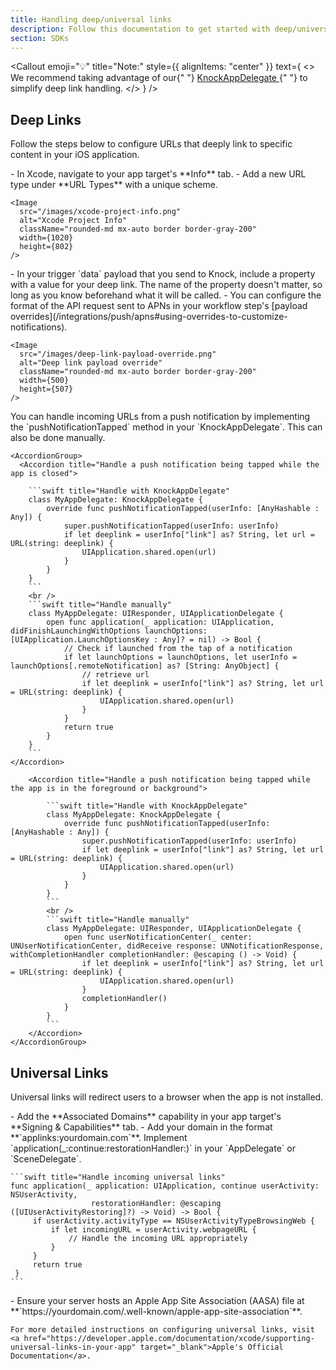 ```yaml
---
title: Handling deep/universal links
description: Follow this documentation to get started with deep/universal linking in the Knock iOS SDK.
section: SDKs
---
```


<Callout
  emoji="💡"
  title="Note:"
  style={{ alignItems: "center" }}
  text={
    <>
      We recommend taking advantage of our{" "}
      <a href="/in-app-ui/ios/sdk/reference#knockappdelegate">
        KnockAppDelegate
      </a>{" "}
      to simplify deep link handling.
    </>
  }
/>

## Deep Links

Follow the steps below to configure URLs that deeply link to specific content in your iOS application.

<Steps titleSize="h3">
  <Step title="Define URL schemes">
    - In Xcode, navigate to your app target's **Info** tab.
    - Add a new URL type under **URL Types** with a unique scheme.

    <Image
      src="/images/xcode-project-info.png"
      alt="Xcode Project Info"
      className="rounded-md mx-auto border border-gray-200"
      width={1020}
      height={802}
    />

  </Step>

  <Step title="Include a deep link in your Knock message payload">
    - In your trigger `data` payload that you send to Knock, include a property with a value for your deep link. The name of the property doesn't matter, so long as you know beforehand what it will be called.
    - You can configure the format of the API request sent to APNs in your workflow step's [payload overrides](/integrations/push/apns#using-overrides-to-customize-notifications).

    <Image
      src="/images/deep-link-payload-override.png"
      alt="Deep link payload override"
      className="rounded-md mx-auto border border-gray-200"
      width={500}
      height={507}
    />

  </Step>

  <Step title="Handle incoming URLs from a push notification">
    You can handle incoming URLs from a push notification by implementing the `pushNotificationTapped` method in your `KnockAppDelegate`. This can also be done manually.

    <AccordionGroup>
      <Accordion title="Handle a push notification being tapped while the app is closed">

        ```swift title="Handle with KnockAppDelegate"
        class MyAppDelegate: KnockAppDelegate {
            override func pushNotificationTapped(userInfo: [AnyHashable : Any]) {
                super.pushNotificationTapped(userInfo: userInfo)
                if let deeplink = userInfo["link"] as? String, let url = URL(string: deeplink) {
                    UIApplication.shared.open(url)
                }
            }
        }
        ```
        <br />
        ```swift title="Handle manually"
        class MyAppDelegate: UIResponder, UIApplicationDelegate {
            open func application(_ application: UIApplication, didFinishLaunchingWithOptions launchOptions: [UIApplication.LaunchOptionsKey : Any]? = nil) -> Bool {
                // Check if launched from the tap of a notification
                if let launchOptions = launchOptions, let userInfo = launchOptions[.remoteNotification] as? [String: AnyObject] {
                    // retrieve url
                    if let deeplink = userInfo["link"] as? String, let url = URL(string: deeplink) {
                        UIApplication.shared.open(url)
                    }
                }
                return true
            }
        }
        ```
    </Accordion>

        <Accordion title="Handle a push notification being tapped while the app is in the foreground or background">

            ```swift title="Handle with KnockAppDelegate"
            class MyAppDelegate: KnockAppDelegate {
                override func pushNotificationTapped(userInfo: [AnyHashable : Any]) {
                    super.pushNotificationTapped(userInfo: userInfo)
                    if let deeplink = userInfo["link"] as? String, let url = URL(string: deeplink) {
                        UIApplication.shared.open(url)
                    }
                }
            }
            ```
            <br />
            ```swift title="Handle manually"
            class MyAppDelegate: UIResponder, UIApplicationDelegate {
                open func userNotificationCenter(_ center: UNUserNotificationCenter, didReceive response: UNNotificationResponse, withCompletionHandler completionHandler: @escaping () -> Void) {
                    if let deeplink = userInfo["link"] as? String, let url = URL(string: deeplink) {
                        UIApplication.shared.open(url)
                    }
                    completionHandler()
                }
            }
            ```
        </Accordion>
    </AccordionGroup>

  </Step>
</Steps>

## Universal Links

Universal links will redirect users to a browser when the app is not installed.

<Steps titleSize="h3">
  <Step title="Enable Associated Domains">
    - Add the **Associated Domains** capability in your app target's **Signing & Capabilities** tab.
    - Add your domain in the format **`applinks:yourdomain.com`**.
  </Step>

  <Step title="Handle incoming links">
    Implement `application(_:continue:restorationHandler:)` in your `AppDelegate` or `SceneDelegate`.

    ```swift title="Handle incoming universal links"
    func application(_ application: UIApplication, continue userActivity: NSUserActivity,
                      restorationHandler: @escaping ([UIUserActivityRestoring]?) -> Void) -> Bool {
         if userActivity.activityType == NSUserActivityTypeBrowsingWeb {
             if let incomingURL = userActivity.webpageURL {
                 // Handle the incoming URL appropriately
             }
         }
         return true
     }
    ```

  </Step>

  <Step title="Server configuration">
    - Ensure your server hosts an Apple App Site Association (AASA) file at **`https://yourdomain.com/.well-known/apple-app-site-association`**.

    For more detailed instructions on configuring universal links, visit <a href="https://developer.apple.com/documentation/xcode/supporting-universal-links-in-your-app" target="_blank">Apple's Official Documentation</a>.

  </Step>
</Steps>
